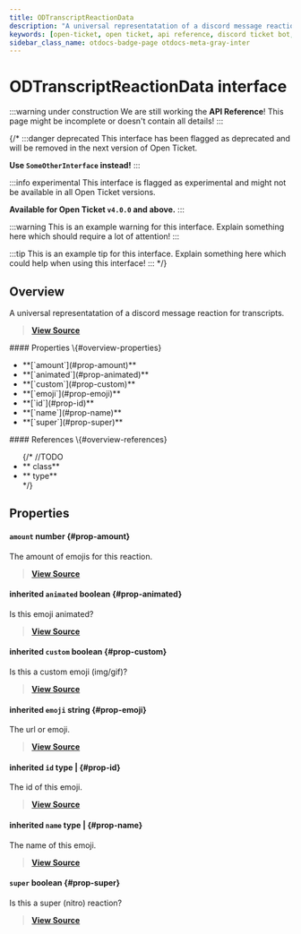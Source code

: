 ```yaml
---
title: ODTranscriptReactionData
description: "A universal representatation of a discord message reaction for transcripts."
keywords: [open-ticket, open ticket, api reference, discord ticket bot, interface]
sidebar_class_name: otdocs-badge-page otdocs-meta-gray-inter
---
```

<head>
    <link rel="apple-touch-icon" href="/img/logo_vertical.png"/>
</head>

# ODTranscriptReactionData <M color="gray">interface</M>

:::warning under construction
We are still working the **API Reference**! This page might be incomplete or doesn't contain all details!
:::

{/*
:::danger deprecated
This interface has been flagged as deprecated and will be removed in the next version of Open Ticket.

**Use `SomeOtherInterface` instead!**
:::

:::info experimental
This interface is flagged as experimental and might not be available in all Open Ticket versions.

**Available for Open Ticket `v4.0.0` and above.**
:::

:::warning
This is an example warning for this interface. Explain something here which should require a lot of attention!
:::

:::tip
This is an example tip for this interface. Explain something here which could help when using this interface!
:::
*/}

## Overview
A universal representatation of a discord message reaction for transcripts.

> [**View Source**](https://otgithub.dj-dj.be/tree/main/src/core/api/openticket/transcript.ts#L686)

<FlexHorizontal>
<div style={{width:"50%"}}>
    #### Properties \{#overview-properties}
    <ul>
        <li>**[`amount`](#prop-amount)**</li>
        <li>**[`animated`](#prop-animated)**</li>
        <li>**[`custom`](#prop-custom)**</li>
        <li>**[`emoji`](#prop-emoji)**</li>
        <li>**[`id`](#prop-id)**</li>
        <li>**[`name`](#prop-name)**</li>
        <li>**[`super`](#prop-super)**</li>
    </ul>
</div>
<div style={{width:"50%"}}>
    #### References \{#overview-references}
    <ul>
        {/*
        //TODO
        <li>**<code><ApiUrl url="class:ODId" label="api.ODId"/></code> <M color="purple">class</M>**</li>
        <li>**<code><ApiUrl url="type:ODExampleType" label="api.ODExampleType"/></code> <M color="brown">type</M>**</li>
        */}
    </ul>
</div>
</FlexHorizontal>

## Properties
<Divider></Divider>
#### `amount` <M color="green">number</M> <ApiBlock><ApiUrl url="js:number" label="number"/></ApiBlock> \{#prop-amount}
The amount of emojis for this reaction.

> [**View Source**](https://otgithub.dj-dj.be/tree/main/src/core/api/openticket/transcript.ts#L688)

<Divider></Divider>
#### <C color="red">inherited</C> `animated` <M color="red">boolean</M> <ApiBlock><ApiUrl url="js:boolean" label="boolean"/></ApiBlock> \{#prop-animated}
Is this emoji animated?

> [**View Source**](https://otgithub.dj-dj.be/tree/main/src/core/api/openticket/transcript.ts#L676)

<Divider></Divider>
#### <C color="red">inherited</C> `custom` <M color="red">boolean</M> <ApiBlock><ApiUrl url="js:boolean" label="boolean"/></ApiBlock> \{#prop-custom}
Is this a custom emoji (img/gif)?

> [**View Source**](https://otgithub.dj-dj.be/tree/main/src/core/api/openticket/transcript.ts#L678)

<Divider></Divider>
#### <C color="blue">inherited</C> `emoji` <M color="blue">string</M> <ApiBlock><ApiUrl url="js:string" label="string"/></ApiBlock> \{#prop-emoji}
The url or emoji.

> [**View Source**](https://otgithub.dj-dj.be/tree/main/src/core/api/openticket/transcript.ts#L680)

<Divider></Divider>
#### <C color="brown">inherited</C> `id` <M color="brown">type</M> <ApiBlock><ApiUrl url="js:null" label="null"/>|<ApiUrl url="js:string" label="string"/></ApiBlock> \{#prop-id}
The id of this emoji.

> [**View Source**](https://otgithub.dj-dj.be/tree/main/src/core/api/openticket/transcript.ts#L672)

<Divider></Divider>
#### <C color="brown">inherited</C> `name` <M color="brown">type</M> <ApiBlock><ApiUrl url="js:null" label="null"/>|<ApiUrl url="js:string" label="string"/></ApiBlock> \{#prop-name}
The name of this emoji.

> [**View Source**](https://otgithub.dj-dj.be/tree/main/src/core/api/openticket/transcript.ts#L674)

<Divider></Divider>
#### `super` <M color="red">boolean</M> <ApiBlock><ApiUrl url="js:boolean" label="boolean"/></ApiBlock> \{#prop-super}
Is this a super (nitro) reaction?

> [**View Source**](https://otgithub.dj-dj.be/tree/main/src/core/api/openticket/transcript.ts#L690)

<Divider></Divider>
